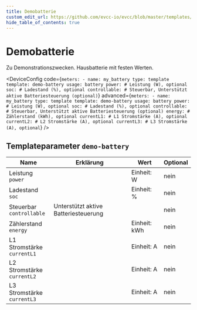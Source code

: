 ```yaml
---
title: Demobatterie
custom_edit_url: https://github.com/evcc-io/evcc/blob/master/templates/definition/meter/demo-battery.yaml
hide_table_of_contents: true
---
```



# Demobatterie

<DeviceFeatures features="" />

Zu Demonstrationszwecken. Hausbatterie mit festen Werten.


<DeviceConfig code={`meters:
    - name: my_battery
      type: template
      template: demo-battery
      usage: battery
      power: # Leistung (W), optional
      soc: # Ladestand (%), optional
      controllable: # Steuerbar, Unterstützt aktive Batteriesteuerung (optional)`} advanced={`meters:
    - name: my_battery
      type: template
      template: demo-battery
      usage: battery
      power: # Leistung (W), optional
      soc: # Ladestand (%), optional
      controllable: # Steuerbar, Unterstützt aktive Batteriesteuerung (optional)
      energy: # Zählerstand (kWh), optional
      currentL1: # L1 Stromstärke (A), optional
      currentL2: # L2 Stromstärke (A), optional
      currentL3: # L3 Stromstärke (A), optional`} />

## Templateparameter `demo-battery`

| Name | Erklärung | Wert | Optional |
|-----------|-----------|------|----------|
| Leistung<br/>`power` |  | Einheit: W | nein |
| Ladestand<br/>`soc` |  | Einheit: % | nein |
| Steuerbar<br/>`controllable` | Unterstützt aktive Batteriesteuerung |  | nein |
| Zählerstand<br/>`energy` |  | Einheit: kWh | nein |
| L1 Stromstärke<br/>`currentL1` |  | Einheit: A | nein |
| L2 Stromstärke<br/>`currentL2` |  | Einheit: A | nein |
| L3 Stromstärke<br/>`currentL3` |  | Einheit: A | nein |

